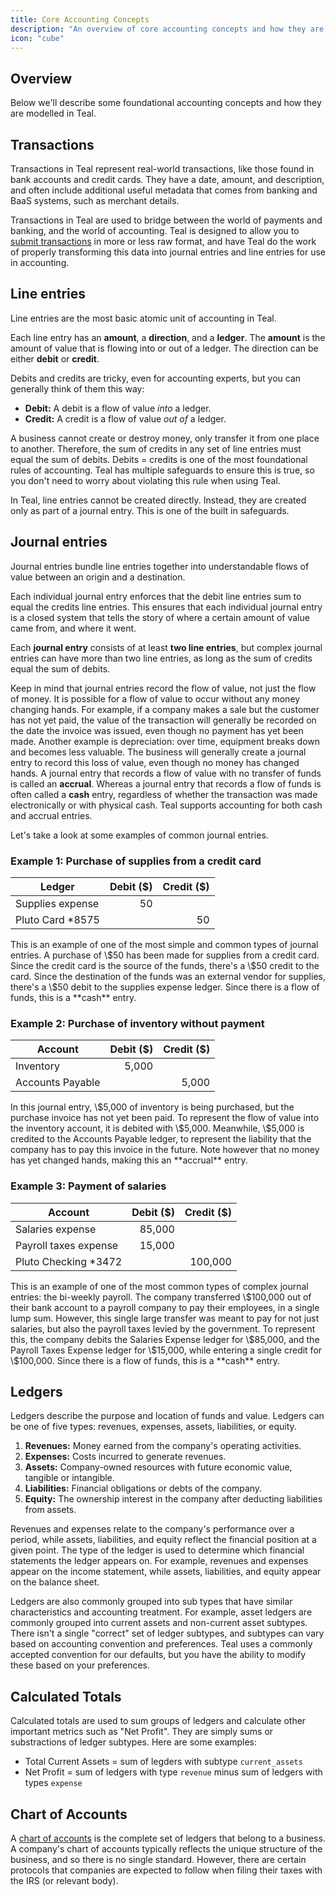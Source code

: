 ```yaml
---
title: Core Accounting Concepts
description: "An overview of core accounting concepts and how they are modeled in PlatformGL."
icon: "cube"
---
```


## Overview

Below we'll describe some foundational accounting concepts and how they are modelled in Teal. 

## Transactions

Transactions in Teal represent real-world transactions, like those found in bank accounts and credit cards. 
They have a date, amount, and description, and often include additional useful metadata that comes from banking and BaaS systems, 
such as merchant details.

Transactions in Teal are used to bridge between the world of payments and banking, and the world of accounting. 
Teal is designed to allow you to [submit transactions](/transactions/submitting) in more or less 
raw format, and have Teal do the work of properly transforming this data into journal entries and line entries for use in accounting.

## Line entries

Line entries are the most basic atomic unit of accounting in Teal. 

Each line entry has an **amount**, a **direction**, and a **ledger**. The **amount** is the amount of value that is 
flowing into or out of a ledger. The direction can be either **debit** or **credit**.

Debits and credits are tricky, even for accounting experts, but you can generally think of them this way:

- **Debit:** A debit is a flow of value _into_ a ledger.
- **Credit:** A credit is a flow of value _out of_ a ledger.

A business cannot create or destroy money, only transfer it from one place to another. Therefore, the sum of credits in any set of 
line entries must equal the sum of debits. Debits = credits is one of the most foundational rules of accounting. 
Teal has multiple safeguards to ensure this is true, so you don't need to worry about violating this rule when using Teal.

In Teal, line entries cannot be created directly. Instead, they are created only as part of a journal entry. This is one of the built in safeguards.

## Journal entries

Journal entries bundle line entries together into understandable flows of value between an origin and a destination.

Each individual journal entry enforces that the debit line entries sum to equal the credits line entries. This ensures that each individual journal entry is a closed system that tells the story of where a certain amount of value came from, and where it went.

Each **journal entry** consists of at least **two line entries**, but complex journal entries can have more than two line entries, as long as the sum of credits equal the sum of debits.

Keep in mind that journal entries record the flow of value, not just the flow of money. It is possible for a flow of value to occur without any money changing hands. For example, if a company makes a sale but the customer has not yet paid, the value of the transaction will generally be recorded on the date the invoice was issued, even though no payment has yet been made. Another example is depreciation: over time, equipment breaks down and becomes less valuable. The business will generally create a journal entry to record this loss of value, even though no money has changed hands. A journal entry that records a flow of value with no transfer of funds is called an **accrual**. Whereas a journal entry that records a flow of funds is often called a **cash** entry, regardless of whether the transaction was made electronically or with physical cash. Teal supports accounting for both cash and accrual entries.

Let's take a look at some examples of common journal entries.

### Example 1: Purchase of supplies from a credit card

| Ledger           | Debit ($) | Credit ($) |
| ---------------- | --------: | ---------: |
| Supplies expense |        50 |            |
| Pluto Card *8575 |           |         50 |

<Info>
This is an example of one of the most simple and common types of journal entries. A purchase of \$50 has been made for supplies from a credit card. Since the credit card is the source of the funds, there's a \$50 credit to the card. Since the destination of the funds was an external vendor for supplies, there's a \$50 debit to the supplies expense ledger. Since there is a flow of funds, this is a **cash** entry.
</Info>

### Example 2: Purchase of inventory without payment

| Account          | Debit ($) | Credit ($) |
| ---------------- | --------: | ---------: |
| Inventory        |     5,000 |            |
| Accounts Payable |           |      5,000 |

<Info>
In this journal entry, \$5,000 of inventory is being purchased, but the purchase invoice has not yet been paid. To represent the flow of value into the inventory account, it is debited with \$5,000. Meanwhile, \$5,000 is credited to the Accounts Payable ledger, to represent the liability that the company has to pay this invoice in the future. Note however that no money has yet changed hands, making this an **accrual** entry.
</Info>

### Example 3: Payment of salaries

| Account               | Debit ($) | Credit ($) |
| ---------------       | --------: | ---------: |
| Salaries expense      |    85,000 |            |
| Payroll taxes expense |    15,000 |            |
| Pluto Checking *3472  |           |    100,000 |

<Info>
This is an example of one of the most common types of complex journal entries: the bi-weekly payroll. The company transferred 
\$100,000 out of their bank account to a payroll company to pay their employees, in a single lump sum. However, this single 
large transfer was meant to pay for not just salaries, but also the payroll taxes levied by the government. To represent this, 
the company debits the Salaries Expense ledger for \$85,000, and the Payroll Taxes Expense ledger for \$15,000, while entering a 
single credit for \$100,000. Since there is a flow of funds, this is a **cash** entry.
</Info>

## Ledgers

Ledgers describe the purpose and location of funds and value. Ledgers can be one of five types: revenues, expenses, assets, 
liabilities, or equity.

1. **Revenues:** Money earned from the company's operating activities.
2. **Expenses:** Costs incurred to generate revenues.
3. **Assets:** Company-owned resources with future economic value, tangible or intangible.
4. **Liabilities:** Financial obligations or debts of the company.
5. **Equity:** The ownership interest in the company after deducting liabilities from assets.

Revenues and expenses relate to the company's performance over a period, while assets, liabilities, and equity reflect 
the financial position at a given point. The type of the ledger is used to determine which financial statements the ledger appears on. 
For example, revenues and expenses appear on the income statement, while assets, liabilities, and equity appear on the balance sheet. 

Ledgers are also commonly grouped into sub types that have similar characteristics and accounting treatment. For example, 
asset ledgers are commonly grouped into current assets and non-current asset subtypes. There isn't a single "correct" 
set of ledger subtypes, and subtypes can vary based on accounting convention and preferences. Teal uses a commonly accepted convention for our 
defaults, but you have the ability to modify these based on your preferences. 

## Calculated Totals

Calculated totals are used to sum groups of ledgers and calculate other important metrics such as "Net Profit". They are simply sums or substractions of 
ledger subtypes. Here are some examples: 
- Total Current Assets = sum of legders with subtype `current_assets`
- Net Profit = sum of ledgers with type `revenue` minus sum of ledgers with types `expense`

## Chart of Accounts

A [chart of accounts](/configuration/chart_of_accounts_config) is the complete set of ledgers that belong to a business. A company's chart of accounts 
typically reflects the unique structure of the business, and so there is no single standard. However, there are certain protocols that companies 
are expected to follow when filing their taxes with the IRS (or relevant body).
